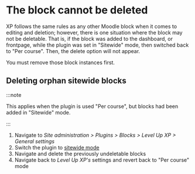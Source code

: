 # The block cannot be deleted

XP follows the same rules as any other Moodle block when it comes to editing and deletion; however, there is one situation where the block may not be deletable. That is, if the block was added to the dashboard, or frontpage, while the plugin was set in "Sitewide" mode, then switched back to "Per course". Then, the delete option will not appear.

You must remove those block instances first.

## Deleting orphan sitewide blocks

:::note

This applies when the plugin is used "Per course", but blocks had been added in "Sitewide" mode.

:::

1. Navigate to _Site administration > Plugins > Blocks > Level Up XP > General settings_
2. Switch the plugin to [sitewide mode](../../getting-started/per-course-or-site.mdx)
3. Navigate and delete the previously undeletable blocks
4. Navigate back to _Level Up XP's_ settings and revert back to "Per course" mode
